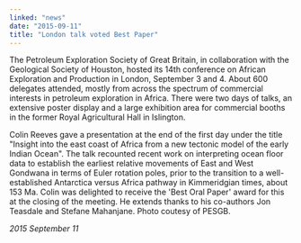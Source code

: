 ```yaml
---
linked: "news"
date: "2015-09-11"
title: "London talk voted Best Paper"
---
```




The Petroleum Exploration Society of Great Britain, in collaboration with the
Geological Society of  Houston, hosted its 14th conference on African
Exploration and Production in London, September 3  and 4. About 600 delegates
attended, mostly from across the spectrum of commercial interests in  petroleum
exploration in Africa. There were two days of talks, an extensive poster display
and a  large exhibition area for commercial booths in the former Royal
Agricultural Hall in Islington. 

Colin Reeves gave a presentation at the end of the first day under the title
"Insight into the east coast of Africa from a new tectonic model of the early
Indian Ocean". The talk recounted recent  work on interpreting ocean floor data
to establish the earliest relative movements of East and West  Gondwana in terms
of Euler rotation poles, prior to the transition to a well-established
Antarctica  versus Africa pathway in Kimmeridgian times, about 153 Ma. Colin was
delighted to receive the  'Best Oral Paper' award for this at the closing of the
meeting. He extends thanks to his co-authors  Jon Teasdale and Stefane
Mahanjane. Photo coutesy of PESGB. 

_2015 September 11_

